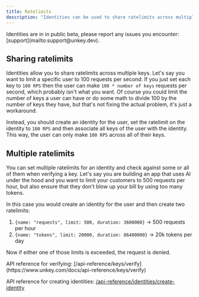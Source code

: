 ```yaml
---
title: Ratelimits
description: "Identities can be used to share ratelimits across multiple keys"
---
```


<Tip>
 Identities are in in public beta, please report any issues you encounter: [support](mailto:support@unkey.dev).
</Tip>

## Sharing ratelimits

Identities allow you to share ratelimits across multiple keys. Let's say you want to limit a specific user to 100 requests per second:
If you just set each key to `100 RPS` then the user can make `100 * number of keys` requests per second, which probably isn't what you want. Of course you could limit the number of keys a user can have or do some math to divide 100 by the number of keys they have, but that's not fixing the actual problem, it's just a workaround.

Instead, you should create an identity for the user, set the ratelimit on the identity to `100 RPS` and then associate all keys of the user with the identity. This way, the user can only make `100 RPS` across all of their keys.


## Multiple ratelimits

You can set multiple ratelimits for an identity and check against some or all of them when verifying a key.
Let's say you are building an app that uses AI under the hood and you want to limit your customers to 500 requests per hour, but also ensure that they don't blow up your bill by using too many tokens.

In this case you would create an identity for the user and then create two ratelimits:
1. `{name: "requests", limit: 500, duration: 3600000}` -> 500 requests per hour
2. `{name: "tokens", limit: 20000, duration: 86400000}` -> 20k tokens per day

Now if either one of those limits is exceeded, the request is denied.

<Info>
  API reference for verifying: [/api-reference/keys/verify](https://www.unkey.com/docs/api-reference/keys/verify)

  API reference for creating identities: [/api-reference/identities/create-identity](https://www.unkey.com/docs/api-reference/identities/create-identity)
</Info>
